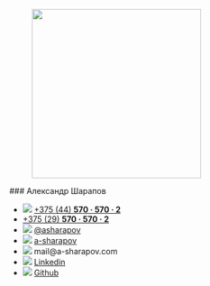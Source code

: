 ---
---


<aside id="contacts">
  <figure data-role="avatar">
    <img src="/images/a-sharapov-photo.webp" width="300px" />
  </figure>
  ### Александр Шарапов
  <ul class="contactsList">
    <li>
      <img src="/images/icons/phone.svg" />
      <a href="tel:+375445705702">
        +375&nbsp;(44)&nbsp;<strong>570&nbsp;·&nbsp;570&nbsp;·&nbsp;2</strong>
      </a>
    </li>
    <li>
      <span class="indent" />
      <a href="tel:+375295705702">
        +375&nbsp;(29)&nbsp;<strong>570&nbsp;·&nbsp;570&nbsp;·&nbsp;2</strong>
      </a>
    </li>
    <li class="indented">
      <img src="/images/icons/telegram.svg" />
      <a href="https://t.me/asharapov" target="_blank">
        @asharapov
      </a>
    </li>
    <li>
      <img src="/images/icons/skype.svg" />
      <a href="skype:a-sharapov?chat">a-sharapov</a>
    </li>
    <li>
      <img src="/images/icons/letter.svg" />
      mail@a-sharapov.com
    </li>
    <li class="indented">
      <img src="/images/icons/linkedin.svg" />
      <a
        href="https://www.linkedin.com/in/sharapov-alexander/"
        rel="external nofollow"
        target="_blank"
      >
        Linkedin
      </a>
    </li>
    <li>
      <img src="/images/icons/github.svg" />
      <a href="https://github.com/a-sharapov" rel="external nofollow" target="_blank">
        Github
      </a>
    </li>
  </ul>
</aside>
